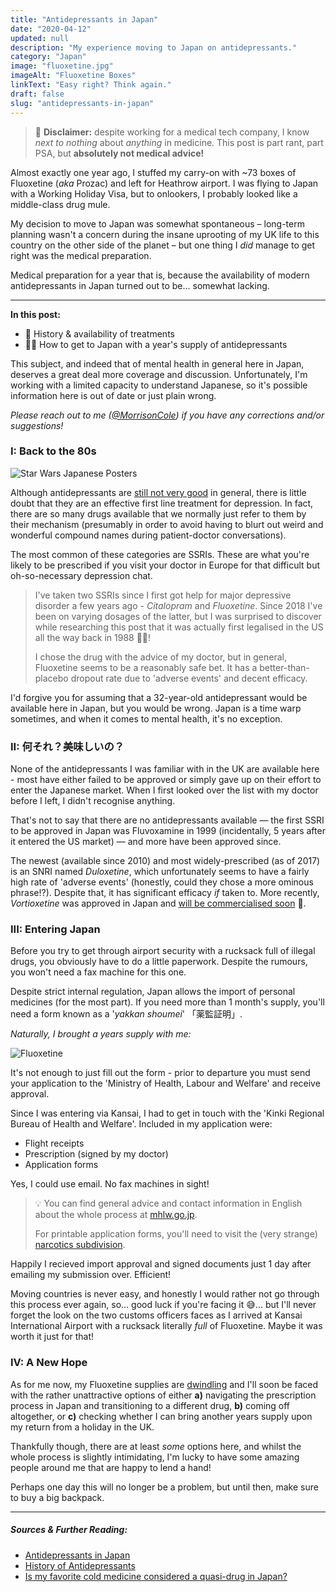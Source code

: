 ```yaml
---
title: "Antidepressants in Japan"
date: "2020-04-12"
updated: null
description: "My experience moving to Japan on antidepressants."
category: "Japan"
image: "fluoxetine.jpg"
imageAlt: "Fluoxetine Boxes"
linkText: "Easy right? Think again."
draft: false
slug: "antidepressants-in-japan"
---
```


> 🙅 **Disclaimer:** despite working for a medical tech company, I know _next to
> nothing_ about _anything_ in medicine. This post is part rant, part PSA, but
> **absolutely not medical advice!**

Almost exactly one year ago, I stuffed my carry-on with ~73 boxes of Fluoxetine
(_aka_ Prozac) and left for Heathrow airport. I was flying to Japan with a
Working Holiday Visa, but to onlookers, I probably looked like a middle-class
drug mule.

My decision to move to Japan was somewhat spontaneous – long-term planning
wasn't a concern during the insane uprooting of my UK life to this country on
the other side of the planet – but one thing I _did_ manage to get right was the
medical preparation.

Medical preparation for a year that is, because the availability of modern
antidepressants in Japan turned out to be... somewhat lacking.

---

**In this post:**

- 💊 History & availability of treatments
- 🙋‍♂️ How to get to Japan with a year's supply of antidepressants

This subject, and indeed that of mental health in general here in Japan,
deserves a great deal more coverage and discussion. Unfortunately, I'm working
with a limited capacity to understand Japanese, so it's possible information
here is out of date or just plain wrong.

_Please reach out to me ([@MorrisonCole](https://twitter.com/morrisoncole)) if
you have any corrections and/or suggestions!_

### I: Back to the 80s

![Star Wars Japanese Posters](./80s.jpg)

Although antidepressants are
[still not very good](<https://www.thelancet.com/journals/lancet/article/PIIS0140-6736(17)32802-7/fulltext#fig3>)
in general, there is little doubt that they are an effective first line
treatment for depression. In fact, there are so many drugs available that we
normally just refer to them by their mechanism (presumably in order to avoid
having to blurt out weird and wonderful compound names during patient-doctor
conversations).

The most common of these categories are SSRIs. These are what you're likely to
be prescribed if you visit your doctor in Europe for that difficult but
oh-so-necessary depression chat.

> I've taken two SSRIs since I first got help for major depressive disorder a
> few years ago - _Citalopram_ and _Fluoxetine_. Since 2018 I've been on varying
> dosages of the latter, but I was surprised to discover while researching this
> post that it was actually first legalised in the US all the way back in 1988
> 👴🏼!
>
> I chose the drug with the advice of my doctor, but in general, Fluoxetine
> seems to be a reasonably safe bet. It has a better-than-placebo dropout rate
> due to 'adverse events' and decent efficacy.

I'd forgive you for assuming that a 32-year-old antidepressant would be
available here in Japan, but you would be wrong. Japan is a time warp sometimes,
and when it comes to mental health, it's no exception.

### II: 何それ？美味しいの？

None of the antidepressants I was familiar with in the UK are available here -
most have either failed to be approved or simply gave up on their effort to
enter the Japanese market. When I first looked over the list with my doctor
before I left, I didn't recognise anything.

That's not to say that there are no antidepressants available — the first SSRI
to be approved in Japan was Fluvoxamine in 1999 (incidentally, 5 years after it
entered the US market) — and more have been approved since.

The newest (available since 2010) and most widely-prescribed (as of 2017) is an
SNRI named _Duloxetine_, which unfortunately seems to have a fairly high rate of
'adverse events' (honestly, could they chose a more ominous phrase!?). Despite
that, it has significant efficacy _if_ taken to. More recently, _Vortioxetine_
was approved in Japan and
[will be commercialised soon](https://www.takeda.com/newsroom/newsreleases/2019/takeda-and-lundbeck-announce-ministry-of-health-labour-and-welfare-mhlw-approval-of-trintellix-in-japan/)
💸.

### III: Entering Japan

Before you try to get through airport security with a rucksack full of illegal
drugs, you obviously have to do a little paperwork. Despite the rumours, you
won't need a fax machine for this one.

Despite strict internal regulation, Japan allows the import of personal
medicines (for the most part). If you need more than 1 month's supply, you'll
need a form known as a '_yakkan shoumei_' 「薬監証明」.

_Naturally, I brought a years supply with me:_

![Fluoxetine](./fluoxetine.jpg)

It's not enough to just fill out the form - prior to departure you must send
your application to the 'Ministry of Health, Labour and Welfare' and receive
approval.

Since I was entering via Kansai, I had to get in touch with the 'Kinki Regional
Bureau of Health and Welfare'. Included in my application were:

- Flight receipts
- Prescription (signed by my doctor)
- Application forms

Yes, I could use email. No fax machines in sight!

> 💡 You can find general advice and contact information in English about the
> whole process at
> [mhlw.go.jp](https://www.mhlw.go.jp/english/policy/health-medical/pharmaceuticals/01.html).
>
> For printable application forms, you'll need to visit the (very strange)
> [narcotics subdivision](http://www.ncd.mhlw.go.jp/en/application.html).

Happily I recieved import approval and signed documents just 1 day after
emailing my submission over. Efficient!

Moving countries is never easy, and honestly I would rather not go through this
process ever again, so... good luck if you're facing it 😅... but I'll never
forget the look on the two customs officers faces as I arrived at Kansai
International Airport with a rucksack literally _full_ of Fluoxetine. Maybe it
was worth it just for that!

### IV: A New Hope

As for me now, my Fluoxetine supplies are
[dwindling](https://www.youtube.com/watch?v=MvyP4Q870ZQ&feature=youtu.be&t=177)
and I'll soon be faced with the rather unattractive options of either **a)**
navigating the prescription process in Japan and transitioning to a different
drug, **b)** coming off altogether, or **c)** checking whether I can bring
another years supply upon my return from a holiday in the UK.

Thankfully though, there are at least _some_ options here, and whilst the whole
process is slightly intimidating, I'm lucky to have some amazing people around
me that are happy to lend a hand!

Perhaps one day this will no longer be a problem, but until then, make sure to
buy a big backpack.

---

##### Sources & Further Reading:

- [Antidepressants in Japan](https://en.wikipedia.org/wiki/Antidepressants_in_Japan)
- [History of Antidepressants](https://en.wikipedia.org/wiki/Antidepressant#History)
- [Is my favorite cold medicine considered a quasi-drug in Japan?](https://www.reddit.com/r/JapanTravel/wiki/faqs/japantravel#wiki_is_my_favorite_cold_medicine_considered_a_quasi-drug_in_japan.3F)
